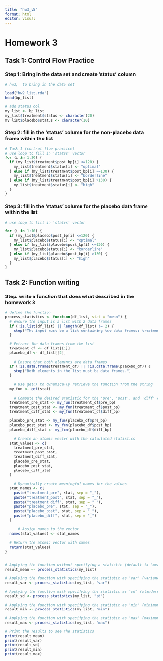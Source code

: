 ```yaml
---
title: "hw3_v5"
format: html
editor: visual
---
```



# Homework 3

## Task 1: Control Flow Practice

### Step 1: Bring in the data set and create 'status' column

```r
# hw3,  to bring in the data set

load("hw2_list.rda")
head(bp_list)

# add status col
my_list <- bp_list
my_list$treatment$status <- character(20)
my_list$placebo$status <- character(10)

```

### Step 2: fill in the 'status' column for the non-placebo data frame within the list

```r
# Task 1 (control flow practice)
# use loop to fill in 'status' vector
for (i in 1:20) {
  if (my_list$treatment$post_bp[i] <=120) {
    my_list$treatment$status[i] <- "optimal"
  } else if (my_list$treatment$post_bp[i] <=130) {
    my_list$treatment$status[i] <- "borderline"
  } else if (my_list$treatment$post_bp[i] >130) {
    my_list$treatment$status[i] <- "high"
  }
}

```

### Step 3: fill in the 'status' column for the placebo data frame within the list

```r
# use loop to fill in 'status' vector

for (i in 1:10) {
  if (my_list$placebo$post_bp[i] <=120) {
    my_list$placebo$status[i] <- "optimal"
  } else if (my_list$placebo$post_bp[i] <=130) {
    my_list$placebo$status[i] <- "borderline"
  } else if (my_list$placebo$post_bp[i] >130) {
    my_list$placebo$status[i] <- "high"
  }
}

```

## Task 2: Function writing

### **Step**: write a function that does what described in the homework 3

```r
# define the function
process_statistics <- function(df_list, stat = "mean") {
  # ensure the input is a list with 2 data frames
  if (!is.list(df_list) || length(df_list) != 2) {
    stop("The input must be a list containing two data frames: treatment and placebo.")
  }

  # Extract the data frames from the list
  treatment_df <- df_list[[1]]
  placebo_df <- df_list[[2]]
  
    # Ensure that both elements are data frames
  if (!is.data.frame(treatment_df) || !is.data.frame(placebo_df)) {
    stop("Both elements in the list must be data frames.")
  }
  
    # Use get() to dynamically retrieve the function from the string
  my_fun <- get(stat)
  
    # Compute the desired statistic for the 'pre', 'post', and 'diff' columns of both data frames
  treatment_pre_stat <- my_fun(treatment_df$pre_bp)
  treatment_post_stat <- my_fun(treatment_df$post_bp)
  treatment_diff_stat <- my_fun(treatment_df$diff_bp)
  
  placebo_pre_stat <- my_fun(placebo_df$pre_bp)
  placebo_post_stat <- my_fun(placebo_df$post_bp)
  placebo_diff_stat <- my_fun(placebo_df$diff_bp)
  
    # Create an atomic vector with the calculated statistics
  stat_values <- c(
    treatment_pre_stat, 
    treatment_post_stat, 
    treatment_diff_stat, 
    placebo_pre_stat, 
    placebo_post_stat, 
    placebo_diff_stat
  )
  
    # Dynamically create meaningful names for the values
  stat_names <- c(
    paste("treatment_pre", stat, sep = "_"),
    paste("treatment_post", stat, sep = "_"),
    paste("treatment_diff", stat, sep = "_"),
    paste("placebo_pre", stat, sep = "_"),
    paste("placebo_post", stat, sep = "_"),
    paste("placebo_diff", stat, sep = "_")
  )
  
      # Assign names to the vector
  names(stat_values) <- stat_names
  
  # Return the atomic vector with names
  return(stat_values)
}
  
```

```r
# Applying the function without specifying a statistic (default to "mean")
result_mean <- process_statistics(my_list)

# Applying the function with specifying the statistic as "var" (variance)
result_var <- process_statistics(my_list, "var")

# Applying the function with specifying the statistic as "sd" (standard deviation)
result_sd <- process_statistics(my_list, "sd")

# Applying the function with specifying the statistic as "min" (minimum)
result_min <- process_statistics(my_list, "min")

# Applying the function with specifying the statistic as "max" (maximum)
result_max <- process_statistics(my_list, "max")

# Print the results to see the statistics
print(result_mean)
print(result_var)
print(result_sd)
print(result_min)
print(result_max)
```




